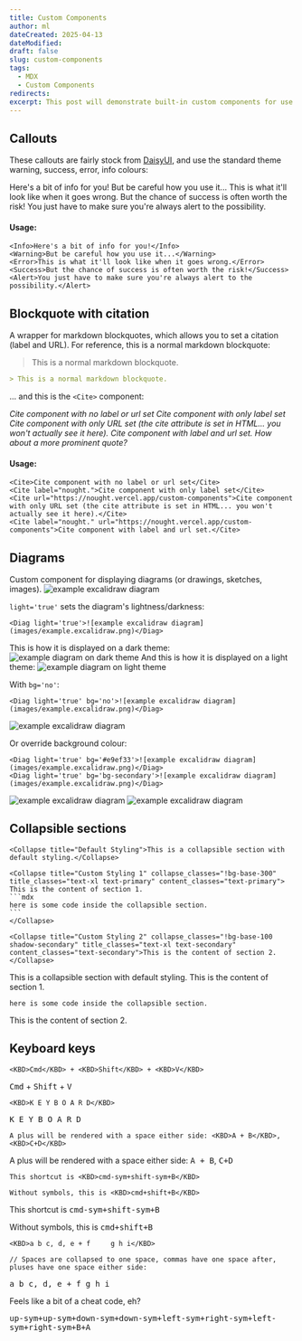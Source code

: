 ```yaml
---
title: Custom Components
author: ml
dateCreated: 2025-04-13
dateModified:
draft: false
slug: custom-components
tags:
  - MDX
  - Custom Components
redirects:
excerpt: This post will demonstrate built-in custom components for use within MDX files.
---
```


## Callouts

These callouts are fairly stock from [DaisyUI](https://daisyui.com/components/alert/), and use the standard theme warning, success, error, info colours:

<Info>Here's a bit of info for you!</Info>
<Warning>But be careful how you use it...</Warning>
<Error>This is what it'll look like when it goes wrong.</Error>
<Success>But the chance of success is often worth the risk!</Success>
<Alert>You just have to make sure you're always alert to the possibility.</Alert>

#### Usage:

```mdx
<Info>Here's a bit of info for you!</Info>
<Warning>But be careful how you use it...</Warning>
<Error>This is what it'll look like when it goes wrong.</Error>
<Success>But the chance of success is often worth the risk!</Success>
<Alert>You just have to make sure you're always alert to the possibility.</Alert>
```

## Blockquote with citation

A wrapper for markdown blockquotes, which allows you to set a citation (label and URL). For reference, this is a normal markdown blockquote:

> This is a normal markdown blockquote.
```markdown
> This is a normal markdown blockquote.
```
... and this is the `<Cite>` component:

<Cite>Cite component with no label or url set</Cite>
<Cite label="nought.">Cite component with only label set</Cite>
<Cite url="https://nought.vercel.app/custom-components">Cite component with only URL set (the cite attribute is set in HTML... you won't actually see it here).</Cite>
<Cite label="nought." url="https://nought.vercel.app/custom-components">Cite component with label and url set.</Cite>
<Cite label="nought." url="https://nought.vercel.app/custom-components" big>How about a more prominent quote?</Cite>

#### Usage:

```mdx showLineNumbers
<Cite>Cite component with no label or url set</Cite>
<Cite label="nought.">Cite component with only label set</Cite>
<Cite url="https://nought.vercel.app/custom-components">Cite component with only URL set (the cite attribute is set in HTML... you won't actually see it here).</Cite>
<Cite label="nought." url="https://nought.vercel.app/custom-components">Cite component with label and url set.</Cite>
```

## Diagrams

Custom component for displaying diagrams (or drawings, sketches, images). 
<Diag light='true'>![example excalidraw diagram](images/example.excalidraw.png)</Diag>

`light='true'` sets the diagram's lightness/darkness:

```mdx
<Diag light='true'>![example excalidraw diagram](images/example.excalidraw.png)</Diag>
```
This is how it is displayed on a dark theme:
![example diagram on dark theme](images/diag-dark_display.png)
And this is how it is displayed on a light theme:
![example diagram on light theme](images/diag-light_display.png)

With `bg='no'`:
```mdx
<Diag light='true' bg='no'>![example excalidraw diagram](images/example.excalidraw.png)</Diag>
```
<Diag light='true' bg='no'>![example excalidraw diagram](images/example.excalidraw.png)</Diag>

Or override background colour:
```mdx
<Diag light='true' bg='#e9ef33'>![example excalidraw diagram](images/example.excalidraw.png)</Diag>
<Diag light='true' bg='bg-secondary'>![example excalidraw diagram](images/example.excalidraw.png)</Diag>
```
<Diag light='true' bg='#e9ef33'>![example excalidraw diagram](images/example.excalidraw.png)</Diag>
<Diag light='true' bg='bg-secondary'>![example excalidraw diagram](images/example.excalidraw.png)</Diag>

## Collapsible sections

````mdx
<Collapse title="Default Styling">This is a collapsible section with default styling.</Collapse>

<Collapse title="Custom Styling 1" collapse_classes="!bg-base-300" title_classes="text-xl text-primary" content_classes="text-primary">
This is the content of section 1.
```mdx
here is some code inside the collapsible section.
```
</Collapse>

<Collapse title="Custom Styling 2" collapse_classes="!bg-base-100 shadow-secondary" title_classes="text-xl text-secondary" content_classes="text-secondary">This is the content of section 2.</Collapse>
````

<Collapse title="Default Styling">This is a collapsible section with default styling.</Collapse>
<Collapse title="Custom Styling 1" collapse_classes="!bg-base-300" title_classes="text-xl text-primary" content_classes="text-primary">
This is the content of section 1.
```mdx
here is some code inside the collapsible section.
```
</Collapse>
<Collapse title="Custom Styling 2" collapse_classes="!bg-base-100 shadow-secondary" title_classes="text-xl text-secondary" content_classes="text-secondary">This is the content of section 2.</Collapse>

## Keyboard keys

```mdx title="Separate KBD calls"
<KBD>Cmd</KBD> + <KBD>Shift</KBD> + <KBD>V</KBD>
```

<KBD>Cmd</KBD> + <KBD>Shift</KBD> + <KBD>V</KBD>

```mdx title="Single KBD call"
<KBD>K E Y B O A R D</KBD>
```

<KBD>K E Y B O A R D</KBD>

```mdx title="Use + for showing keyboard shortcuts"
A plus will be rendered with a space either side: <KBD>A + B</KBD>, <KBD>C+D</KBD>
```

A plus will be rendered with a space either side: <KBD>A + B</KBD>, <KBD>C+D</KBD>

```mdx title="-sym for symbols, instead of copy/pasting the symbol in"
This shortcut is <KBD>cmd-sym+shift-sym+B</KBD>

Without symbols, this is <KBD>cmd+shift+B</KBD>
```

This shortcut is <KBD>cmd-sym+shift-sym+B</KBD>

Without symbols, this is <KBD>cmd+shift+B</KBD>

```mdx title="Mixed spaces, commas and pluses"
<KBD>a b c, d, e + f     g h i</KBD>

// Spaces are collapsed to one space, commas have one space after, pluses have one space either side:
```
<KBD>a b c, d, e + f     g h i</KBD>

Feels like a bit of a cheat code, eh?

<KBD>up-sym+up-sym+down-sym+down-sym+left-sym+right-sym+left-sym+right-sym+B+A</KBD>